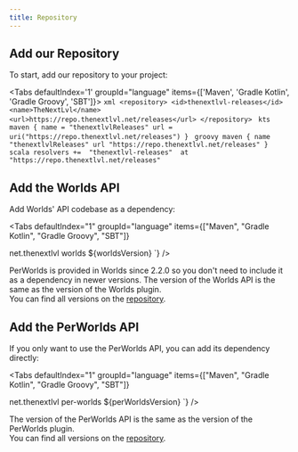 ```yaml
---
title: Repository
---
```



## Add our Repository

To start, add our repository to your project:

<Tabs defaultIndex='1' groupId="language" items={['Maven', 'Gradle Kotlin', 'Gradle Groovy', 'SBT']}>
  <Tab id="maven" value="Maven">
    ```xml
    <repository>
      <id>thenextlvl-releases</id>
      <name>TheNextLvl</name>
      <url>https://repo.thenextlvl.net/releases</url>
    </repository>
    ```
  </Tab>
  <Tab id="kotlin" value="Gradle Kotlin">
    ```kts
    maven {
      name = "thenextlvlReleases"
      url = uri("https://repo.thenextlvl.net/releases")
    }
    ```
  </Tab>
  <Tab id="groovy" value="Gradle Groovy">
    ```groovy
    maven {
      name "thenextlvlReleases"
      url "https://repo.thenextlvl.net/releases"
    }
    ```
  </Tab>
  <Tab id="sbt" value="SBT">
    ```scala
    resolvers += 
      "thenextlvl-releases" 
        at "https://repo.thenextlvl.net/releases"
    ```
  </Tab>
</Tabs>

## Add the Worlds API

Add Worlds' API codebase as a dependency:

<Tabs
  defaultIndex="1"
  groupId="language"
  items={["Maven", "Gradle Kotlin", "Gradle Groovy", "SBT"]}
>
  <Tab id="maven" value="Maven">
    <DynamicCodeBlock
      lang="xml"
      code={`<dependency>
    <groupId>net.thenextlvl</groupId>
    <artifactId>worlds</artifactId>
    <version>${worldsVersion}</version>
</dependency>`}
    />
  </Tab>
  <Tab id="kotlin" value="Gradle Kotlin">
    <DynamicCodeBlock
      lang="kts"
      code={`implementation("net.thenextlvl:worlds:${worldsVersion}")`}
    />
  </Tab>
  <Tab id="groovy" value="Gradle Groovy">
    <DynamicCodeBlock
      lang="groovy"
      code={`implementation "net.thenextlvl:worlds:${worldsVersion}"`}
    />
  </Tab>
  <Tab id="sbt" value="SBT">
    <DynamicCodeBlock lang="scala" code={`"net.thenextlvl" %% "worlds" %% "${worldsVersion}"`} />
  </Tab>
</Tabs>

<Callout type="info" title="Note">

PerWorlds is provided in Worlds since 2.2.0 so you don't need to include it as a dependency in newer versions.
The version of the Worlds API is the same as the version of the Worlds plugin.  
 You can find all versions on the [repository](https://repo.thenextlvl.net/#/releases/net/thenextlvl/worlds).

</Callout>

## Add the PerWorlds API

If you only want to use the PerWorlds API, you can add its dependency directly:

<Tabs
  defaultIndex="1"
  groupId="language"
  items={["Maven", "Gradle Kotlin", "Gradle Groovy", "SBT"]}
>
  <Tab id="maven" value="Maven">
    <DynamicCodeBlock
      lang="xml"
      code={`<dependency>
    <groupId>net.thenextlvl</groupId>
    <artifactId>per-worlds</artifactId>
    <version>${perWorldsVersion}</version>
</dependency>`}
    />
  </Tab>
  <Tab id="kotlin" value="Gradle Kotlin">
    <DynamicCodeBlock
      lang="kts"
      code={`implementation("net.thenextlvl:per-worlds:${perWorldsVersion}")`}
    />
  </Tab>
  <Tab id="groovy" value="Gradle Groovy">
    <DynamicCodeBlock
      lang="groovy"
      code={`implementation "net.thenextlvl:per-worlds:${perWorldsVersion}"`}
    />
  </Tab>
  <Tab id="sbt" value="SBT">
    <DynamicCodeBlock
      lang="scala"
      code={`"net.thenextlvl" %% "per-worlds" %% "${perWorldsVersion}"`}
    />
  </Tab>
</Tabs>

<Callout type="info" title="Note">

The version of the PerWorlds API is the same as the version of the PerWorlds plugin.  
 You can find all versions on the [repository](https://repo.thenextlvl.net/#/releases/net/thenextlvl/per-worlds).

</Callout>
